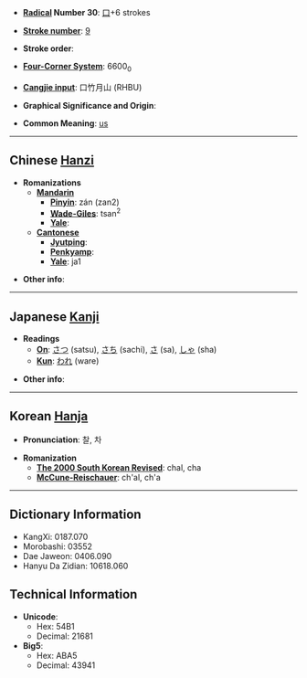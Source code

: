* '''[[Wiktionary:Chinese radical index| Radical]] Number 30''': [[Wiktionary:Chinese radical index 口|口]]+6 strokes

* '''[[Wiktionary:Chinese total strokes index|Stroke number]]''': [[Wiktionary:Chinese total strokes index 9|9]]

* '''Stroke order''': 

* '''[[Wiktionary:Chinese four corner index|Four-Corner System]]''': 6600<sub>0</sub>

* '''[[Wiktionary:Chinese Cangjie index|Cangjie input]]''': 口竹月山 (RHBU)

* '''Graphical Significance and Origin''': 

* '''Common Meaning''': [[us]]

----

== Chinese [[Hanzi]] ==

* '''Romanizations'''
** '''[[Mandarin]]'''
*** '''[[Pinyin]]''': zán (zan2)
*** '''[[Wade-Giles]]''': tsan<sup>2</sup>
*** '''[[Yale]]''': 
** '''[[Cantonese]]'''
*** '''[[Jyutping]]''':
*** '''[[Penkyamp]]''': 
*** '''[[Yale]]''': ja1

* '''Other info''': 

----

== Japanese [[Kanji]] ==

* '''Readings'''
** '''[[On]]''': [[さつ]] (satsu), [[さち]] (sachi), [[さ]] (sa), [[しゃ]] (sha)
** '''[[Kun]]''': [[われ]] (ware)

* '''Other info''':  

----

== Korean [[Hanja]] ==

* '''Pronunciation''': 찰, 차

* '''Romanization'''
** '''[[The 2000 South Korean Revised Romanization|The 2000 South Korean Revised]]''': chal, cha
** '''[[McCune-Reischauer]]''': ch'al, ch'a

----

== Dictionary Information ==

* KangXi: 0187.070
* Morobashi: 03552
* Dae Jaweon: 0406.090
* Hanyu Da Zidian: 10618.060

== Technical Information ==

* '''Unicode''':
** Hex: 54B1
** Decimal: 21681
* '''Big5''':
** Hex: ABA5
** Decimal: 43941